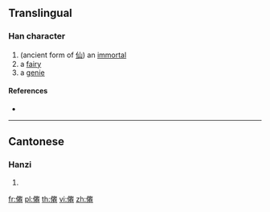 ==Translingual==

===Han character===
{{Han char|rn=9|rad=人|as=19|sn=21|four=|canj=OHXU|ids=⿰亻⿳⿻𦥑囟大㔾}}

# (ancient form of [[仙]]) an [[immortal]]
# a [[fairy]]
# a [[genie]]

====References====
* {{Han ref|kx=0122.061|hdz=10239.050|uh=34A8|ud=13480}}

----

==Cantonese==

===Hanzi===
{{yue-hanzi|jyut=[[sin1]]|y=sin1}}

# {{defn|lang=yue|sort=人19}}

[[fr:㒨]]
[[pl:㒨]]
[[th:㒨]]
[[vi:㒨]]
[[zh:㒨]]